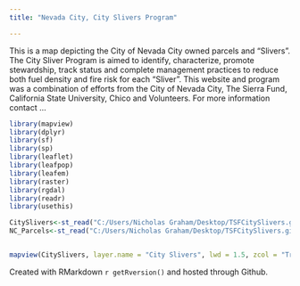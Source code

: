 ```yaml
---
title: "Nevada City, City Slivers Program"

---
```



This is a map depicting the City of Nevada City owned parcels and "Slivers". The City Sliver Program is aimed to identify, characterize, promote stewardship, track status and complete management practices to reduce both fuel density and fire risk for each "Sliver".
This website and program was a combination of efforts from the City of Nevada City, The Sierra Fund, California State University, Chico and Volunteers. For more information contact ...



```r
library(mapview)
library(dplyr)
library(sf)
library(sp)
library(leaflet)
library(leafpop)
library(leafem)
library(raster)
library(rgdal)
library(readr)
library(usethis)

CitySlivers<-st_read("C:/Users/Nicholas Graham/Desktop/TSFCitySlivers.github.io/Data/City_Sliver.shp")
NC_Parcels<-st_read("C:/Users/Nicholas Graham/Desktop/TSFCitySlivers.github.io/Data/NC_Parcels.shp")


mapview(CitySlivers, layer.name = "City Slivers", lwd = 1.5, zcol = "TreatStat", label="Name")+mapview(NC_Parcels, layer.name = "Nevada City Owned Parcels", col.regions = "White", Fill=NA, lwd = 1.5, alpha.regions = .2, label="APN") 

```

Created with RMarkdown `r getRversion()` and hosted through Github.

